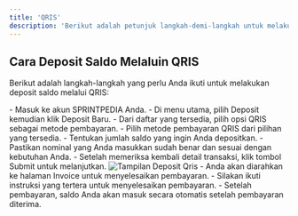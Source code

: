 ```yaml
---
title: 'QRIS'
description: 'Berikut adalah petunjuk langkah-demi-langkah untuk melakukan deposit saldo melalui QRIS di Sprintpedia.'
---
```


## Cara Deposit Saldo Melaluin QRIS
Berikut adalah langkah-langkah yang perlu Anda ikuti untuk melakukan deposit saldo melalui QRIS:

<Steps>
    <Step title="Login ke Akun Sprintpedia">
        - Masuk ke akun <Tooltip tip="SMM Panel Indonesia">SPRINTPEDIA</Tooltip> Anda.
        - Di menu utama, pilih Deposit kemudian klik Deposit Baru.
    </Step>
    <Step title="Pilih Jenis Pembayaran">
        - Dari daftar yang tersedia, pilih opsi QRIS sebagai metode pembayaran.
    </Step>
    <Step title="Pilih Metode Pembayaran">
        - Pilih metode pembayaran QRIS dari pilihan yang tersedia.
    </Step>
    <Step title="Masukkan Jumlah Deposit">
        - Tentukan jumlah saldo yang ingin Anda depositkan.
        - Pastikan nominal yang Anda masukkan sudah benar dan sesuai dengan kebutuhan Anda.
    </Step>
    <Step title="Konfirmasi Transaksi">
        - Setelah memeriksa kembali detail transaksi, klik tombol Submit untuk melanjutkan.
        <Frame>
        <img src="/images/deposit-qris.png" alt="Tampilan Deposit Qris" />
        </Frame>
    </Step>
    <Step title="Proses Invoice">
        - Anda akan diarahkan ke halaman Invoice untuk menyelesaikan pembayaran.
        - Silakan ikuti instruksi yang tertera untuk menyelesaikan pembayaran.
        - Setelah pembayaran, saldo Anda akan masuk secara otomatis setelah pembayaran diterima.
    </Step>
</Steps>
